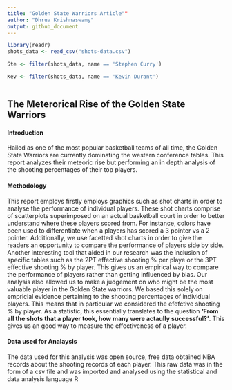 ```yaml
---
title: "Golden State Warriors Article""
author: "Dhruv Krishnaswamy"
output: github_document
---
```


```r
library(readr)
shots_data <- read_csv("shots-data.csv")

Ste <- filter(shots_data, name == 'Stephen Curry')

Kev <- filter(shots_data, name == 'Kevin Durant')



```

## **The Meterorical Rise of the Golden State Warriors**

#### **Introduction**
Hailed as one of the most popular basketball teams of all time, the Golden State Warriors are currently dominating the western conference tables. This report analyzes their meteoric rise but performing an in depth analysis of the shooting percentages of their top players. 

#### **Methodology**
This report employs firstly employs graphics such as shot charts in order to analyse the performance of individual players. These shot charts comprise of scatterplots superimposed on an actual basketball court in order to better understand where these players scored from. For instance, colors have been used to differentiate when a players has scored a 3 pointer vs a 2 pointer. Additionally, we use facetted shot charts in order to give the readers an opportunity to compare the performance of players side by side. Another interesting tool that aided in our research was the inclusion of specific tables such as the  2PT effective shooting % per playe or the 3PT effective shooting % by player. This gives us an empirical way to compare the performance of players rather than getting influenced by bias. Our analysis also allowed us to make a judgement on who might be the most valuable player in the Golden State warriors. We based this solely on empricial evidence pertaining to the shooting percentages of individual players. This means that in particular we considered the efefctive shooting % by player. As a statistic, this essentially translates to the question **'From all the shots that a player took, how many were actaully successful?'**. This gives us an good way to measure the effectiveness of a player. 

#### **Data used for Analaysis **

The data used for this analysis was open source, free data obtained NBA records about the shooting records of each player. This raw data was in the form of a csv file and was imported and analysed using the statistical and data analysis language R
